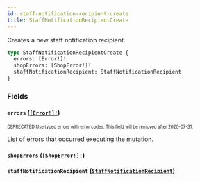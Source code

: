 ```yaml
---
id: staff-notification-recipient-create
title: StaffNotificationRecipientCreate
---
```


Creates a new staff notification recipient.

```graphql
type StaffNotificationRecipientCreate {
  errors: [Error!]!
  shopErrors: [ShopError!]!
  staffNotificationRecipient: StaffNotificationRecipient
}
```

### Fields

#### `errors` ([`[Error!]!`](/api-reference/objects/error.mdx))

<sub><sup><span className="deprecatedTag">DEPRECATED</span> Use typed errors with error codes. This field will be removed after 2020-07-31.</sup></sub>

List of errors that occurred executing the mutation.

#### `shopErrors` ([`[ShopError!]!`](/api-reference/objects/shop-error.mdx))

#### `staffNotificationRecipient` ([`StaffNotificationRecipient`](/api-reference/objects/staff-notification-recipient.mdx))
